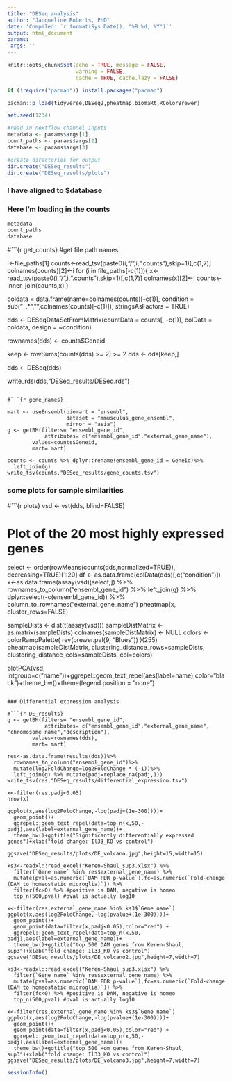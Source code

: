 ---
title: "DESeq analysis"
author: "Jacqueline Roberts, PhD"
date: 'Compiled: `r format(Sys.Date(), "%B %d, %Y")`'
output: html_document
params:
 args: ''	
---

```{r setup, include=FALSE}
knitr::opts_chunk$set(echo = TRUE, message = FALSE,
                      warning = FALSE,
                      cache = TRUE, cache.lazy = FALSE)

if (!require("pacman")) install.packages("pacman")

pacman::p_load(tidyverse,DESeq2,pheatmap,biomaRt,RColorBrewer)

set.seed(1234)

#read in nextflow channel inputs
metadata <- params$args[1]
count_paths <- params$args[2]
database <- params$args[3]

#create directories for output
dir.create("DESeq_results")
dir.create("DESeq_results/plots")
```

### I have aligned to $database

### Here I'm loading in the counts
```{r input}
metadata
count_paths
database
```

#```{r get_counts}
#get file path names

i<-file_paths[1]
counts<-read_tsv(paste0(i,"/",i,".counts"),skip=1)[,c(1,7)]
colnames(counts)[2]<-i
for (i in file_paths[-c(1)]){
  x<-read_tsv(paste0(i,"/",i,".counts"),skip=1)[,c(1,7)]
  colnames(x)[2]<-i
  counts<-inner_join(counts,x)
}

coldata = data.frame(name=colnames(counts)[-c(1)],
                     condition = sub("_.*","",colnames(counts)[-c(1)]),
                     stringsAsFactors = TRUE)

dds <- DESeqDataSetFromMatrix(countData = counts[, -c(1)],
                       colData = coldata,
                       design = ~condition)

rownames(dds) <- counts$Geneid

keep <- rowSums(counts(dds) >= 2) >= 2
dds <- dds[keep,]

dds <- DESeq(dds)

write_rds(dds,"DESeq_results/DESeq.rds")
```

#```{r gene_names}

mart <- useEnsembl(biomart = "ensembl", 
                   dataset = "mmusculus_gene_ensembl", 
                   mirror = "asia")
g <- getBM(filters= "ensembl_gene_id", 
           	attributes= c("ensembl_gene_id","external_gene_name"),
		values=counts$Geneid, 
		mart= mart)

counts <- counts %>% dplyr::rename(ensembl_gene_id = Geneid)%>%
  left_join(g)
write_tsv(counts,"DESeq_results/gene_counts.tsv")
```

### some plots for sample similarities
#```{r plots}
vsd <- vst(dds, blind=FALSE)

# Plot of the 20 most highly expressed genes
select <- order(rowMeans(counts(dds,normalized=TRUE)),
                decreasing=TRUE)[1:20]
df <- as.data.frame(colData(dds)[,c("condition")])
x<-as.data.frame(assay(vsd)[select,]) %>% 
  rownames_to_column("ensembl_gene_id") %>% 
  left_join(g) %>% dplyr::select(-c(ensembl_gene_id)) %>%
  column_to_rownames("external_gene_name")
pheatmap(x, cluster_rows=FALSE)

sampleDists <- dist(t(assay(vsd)))
sampleDistMatrix <- as.matrix(sampleDists)
colnames(sampleDistMatrix) <- NULL
colors <- colorRampPalette( rev(brewer.pal(9, "Blues")) )(255)
pheatmap(sampleDistMatrix,
         clustering_distance_rows=sampleDists,
         clustering_distance_cols=sampleDists,
         col=colors)

plotPCA(vsd, intgroup=c("name"))+ggrepel::geom_text_repel(aes(label=name),color="black")+theme_bw()+theme(legend.position = "none")
```

### Differential expression analysis

#```{r DE_results}
g <- getBM(filters= "ensembl_gene_id", 
           	attributes= c("ensembl_gene_id","external_gene_name", "chromosome_name","description"),
		values=rownames(dds), 
		mart= mart)

res<-as.data.frame(results(dds))%>% 
  rownames_to_column("ensembl_gene_id")%>% 
  mutate(log2FoldChange=log2FoldChange * (-1))%>%
  left_join(g) %>% mutate(padj=replace_na(padj,1))
write_tsv(res,"DESeq_results/differential_expression.tsv")

x<-filter(res,padj<0.05)
nrow(x)

ggplot(x,aes(log2FoldChange,-log(padj+(1e-300))))+
  geom_point()+
  ggrepel::geom_text_repel(data=top_n(x,50,-padj),aes(label=external_gene_name))+
  theme_bw()+ggtitle("Significantly differentially expressed genes")+xlab("fold change: Il33_KO vs control")

ggsave("DESeq_results/plots/DE_volcano.jpg",height=15,width=15)

ks3<-readxl::read_excel("Keren-Shaul_sup3.xlsx") %>% 
  filter(`Gene name` %in% res$external_gene_name) %>% 
  mutate(pval=as.numeric(`DAM FDR p-value`),fc=as.numeric(`Fold-change (DAM to homeostatic microglia)`)) %>%
  filter(fc>0) %>% #positive is DAM, negative is homeo 
  top_n(500,pval) #pval is actually log10

x<-filter(res,external_gene_name %in% ks3$`Gene name`)
ggplot(x,aes(log2FoldChange,-log(pvalue+(1e-300))))+
  geom_point()+
  geom_point(data=filter(x,padj<0.05),color="red") +
  ggrepel::geom_text_repel(data=top_n(x,50,-padj),aes(label=external_gene_name))+
  theme_bw()+ggtitle("top 500 DAM genes from Keren-Shaul, sup3")+xlab("fold change: Il33_KO vs control")
ggsave("DESeq_results/plots/DE_volcano2.jpg",height=7,width=7)

ks3<-readxl::read_excel("Keren-Shaul_sup3.xlsx") %>% 
  filter(`Gene name` %in% res$external_gene_name) %>% 
  mutate(pval=as.numeric(`DAM FDR p-value`),fc=as.numeric(`Fold-change (DAM to homeostatic microglia)`)) %>%
  filter(fc<0) %>% #positive is DAM, negative is homeo 
  top_n(500,pval) #pval is actually log10

x<-filter(res,external_gene_name %in% ks3$`Gene name`)
ggplot(x,aes(log2FoldChange,-log(pvalue+(1e-300))))+
  geom_point()+
  geom_point(data=filter(x,padj<0.05),color="red") +
  ggrepel::geom_text_repel(data=top_n(x,50,-padj),aes(label=external_gene_name))+
  theme_bw()+ggtitle("top 500 Hom genes from Keren-Shaul, sup3")+xlab("fold change: Il33_KO vs control")
ggsave("DESeq_results/plots/DE_volcano3.jpg",height=7,width=7)

```
```{r end}
sessionInfo()
```
